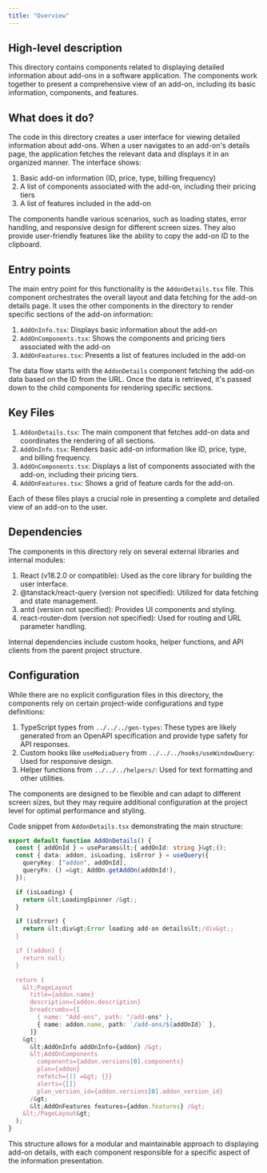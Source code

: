 ```yaml
---
title: "Overview"
---
```


## High-level description
This directory contains components related to displaying detailed information about add-ons in a software application. The components work together to present a comprehensive view of an add-on, including its basic information, components, and features.

## What does it do?
The code in this directory creates a user interface for viewing detailed information about add-ons. When a user navigates to an add-on's details page, the application fetches the relevant data and displays it in an organized manner. The interface shows:

1. Basic add-on information (ID, price, type, billing frequency)
2. A list of components associated with the add-on, including their pricing tiers
3. A list of features included in the add-on

The components handle various scenarios, such as loading states, error handling, and responsive design for different screen sizes. They also provide user-friendly features like the ability to copy the add-on ID to the clipboard.

## Entry points
The main entry point for this functionality is the `AddonDetails.tsx` file. This component orchestrates the overall layout and data fetching for the add-on details page. It uses the other components in the directory to render specific sections of the add-on information:

1. `AddOnInfo.tsx`: Displays basic information about the add-on
2. `AddOnComponents.tsx`: Shows the components and pricing tiers associated with the add-on
3. `AddOnFeatures.tsx`: Presents a list of features included in the add-on

The data flow starts with the `AddonDetails` component fetching the add-on data based on the ID from the URL. Once the data is retrieved, it's passed down to the child components for rendering specific sections.

## Key Files
1. `AddonDetails.tsx`: The main component that fetches add-on data and coordinates the rendering of all sections.
2. `AddOnInfo.tsx`: Renders basic add-on information like ID, price, type, and billing frequency.
3. `AddOnComponents.tsx`: Displays a list of components associated with the add-on, including their pricing tiers.
4. `AddOnFeatures.tsx`: Shows a grid of feature cards for the add-on.

Each of these files plays a crucial role in presenting a complete and detailed view of an add-on to the user.

## Dependencies
The components in this directory rely on several external libraries and internal modules:

1. React (v18.2.0 or compatible): Used as the core library for building the user interface.
2. @tanstack/react-query (version not specified): Utilized for data fetching and state management.
3. antd (version not specified): Provides UI components and styling.
4. react-router-dom (version not specified): Used for routing and URL parameter handling.

Internal dependencies include custom hooks, helper functions, and API clients from the parent project structure.

## Configuration
While there are no explicit configuration files in this directory, the components rely on certain project-wide configurations and type definitions:

1. TypeScript types from `../../../gen-types`: These types are likely generated from an OpenAPI specification and provide type safety for API responses.
2. Custom hooks like `useMediaQuery` from `../../../hooks/useWindowQuery`: Used for responsive design.
3. Helper functions from `../../../helpers/`: Used for text formatting and other utilities.

The components are designed to be flexible and can adapt to different screen sizes, but they may require additional configuration at the project level for optimal performance and styling.

Code snippet from `AddonDetails.tsx` demonstrating the main structure:

```typescript
export default function AddOnDetails() {
  const { addOnId } = useParams&lt;{ addOnId: string }&gt;();
  const { data: addon, isLoading, isError } = useQuery({
    queryKey: ["addon", addOnId],
    queryFn: () =&gt; AddOn.getAddOn(addOnId!),
  });

  if (isLoading) {
    return &lt;LoadingSpinner /&gt;;
  }

  if (isError) {
    return &lt;div&gt;Error loading add-on details&lt;/div&gt;;
  }

  if (!addon) {
    return null;
  }

  return (
    &lt;PageLayout
      title={addon.name}
      description={addon.description}
      breadcrumbs={[
        { name: "Add-ons", path: "/add-ons" },
        { name: addon.name, path: `/add-ons/${addOnId}` },
      ]}
    &gt;
      &lt;AddOnInfo addOnInfo={addon} /&gt;
      &lt;AddOnComponents
        components={addon.versions[0].components}
        plan={addon}
        refetch={() =&gt; {}}
        alerts={[]}
        plan_version_id={addon.versions[0].addon_version_id}
      /&gt;
      &lt;AddOnFeatures features={addon.features} /&gt;
    &lt;/PageLayout&gt;
  );
}
```

This structure allows for a modular and maintainable approach to displaying add-on details, with each component responsible for a specific aspect of the information presentation.